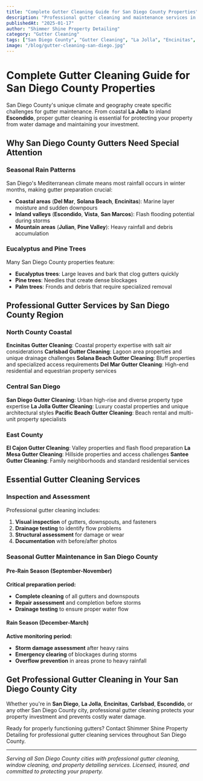 ```yaml
---
title: "Complete Gutter Cleaning Guide for San Diego County Properties"
description: "Professional gutter cleaning and maintenance services in San Diego, La Jolla, Encinitas, Carlsbad, and throughout San Diego County. Protect your property from water damage."
publishedAt: "2025-01-17"
author: "Shimmer Shine Property Detailing"
category: "Gutter Cleaning"
tags: ["San Diego County", "Gutter Cleaning", "La Jolla", "Encinitas", "Carlsbad", "Water Damage Prevention"]
image: "/blog/gutter-cleaning-san-diego.jpg"
---
```


# Complete Gutter Cleaning Guide for San Diego County Properties

San Diego County's unique climate and geography create specific challenges for gutter maintenance. From coastal **La Jolla** to inland **Escondido**, proper gutter cleaning is essential for protecting your property from water damage and maintaining your investment.

## Why San Diego County Gutters Need Special Attention

### Seasonal Rain Patterns
San Diego's Mediterranean climate means most rainfall occurs in winter months, making gutter preparation crucial:
- **Coastal areas** (**Del Mar**, **Solana Beach**, **Encinitas**): Marine layer moisture and sudden downpours
- **Inland valleys** (**Escondido**, **Vista**, **San Marcos**): Flash flooding potential during storms
- **Mountain areas** (**Julian**, **Pine Valley**): Heavy rainfall and debris accumulation

### Eucalyptus and Pine Trees
Many San Diego County properties feature:
- **Eucalyptus trees**: Large leaves and bark that clog gutters quickly
- **Pine trees**: Needles that create dense blockages
- **Palm trees**: Fronds and debris that require specialized removal

## Professional Gutter Services by San Diego County Region

### North County Coastal
**Encinitas Gutter Cleaning**: Coastal property expertise with salt air considerations
**Carlsbad Gutter Cleaning**: Lagoon area properties and unique drainage challenges
**Solana Beach Gutter Cleaning**: Bluff properties and specialized access requirements
**Del Mar Gutter Cleaning**: High-end residential and equestrian property services

### Central San Diego
**San Diego Gutter Cleaning**: Urban high-rise and diverse property type expertise
**La Jolla Gutter Cleaning**: Luxury coastal properties and unique architectural styles
**Pacific Beach Gutter Cleaning**: Beach rental and multi-unit property specialists

### East County
**El Cajon Gutter Cleaning**: Valley properties and flash flood preparation
**La Mesa Gutter Cleaning**: Hillside properties and access challenges
**Santee Gutter Cleaning**: Family neighborhoods and standard residential services

## Essential Gutter Cleaning Services

### Inspection and Assessment
Professional gutter cleaning includes:
1. **Visual inspection** of gutters, downspouts, and fasteners
2. **Drainage testing** to identify flow problems
3. **Structural assessment** for damage or wear
4. **Documentation** with before/after photos

### Seasonal Gutter Maintenance in San Diego County

#### Pre-Rain Season (September-November)
**Critical preparation period:**
- **Complete cleaning** of all gutters and downspouts
- **Repair assessment** and completion before storms
- **Drainage testing** to ensure proper water flow

#### Rain Season (December-March)
**Active monitoring period:**
- **Storm damage assessment** after heavy rains
- **Emergency clearing** of blockages during storms
- **Overflow prevention** in areas prone to heavy rainfall

## Get Professional Gutter Cleaning in Your San Diego County City

Whether you're in **San Diego**, **La Jolla**, **Encinitas**, **Carlsbad**, **Escondido**, or any other San Diego County city, professional gutter cleaning protects your property investment and prevents costly water damage.

Ready for properly functioning gutters? Contact Shimmer Shine Property Detailing for professional gutter cleaning services throughout San Diego County.

---

*Serving all San Diego County cities with professional gutter cleaning, window cleaning, and property detailing services. Licensed, insured, and committed to protecting your property.*
